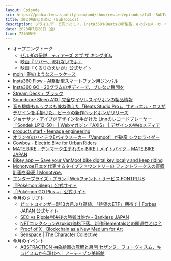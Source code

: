 ```yaml
---
layout: Episode
src: https://podcasters.spotify.com/pod/show/resize/episodes/143--SubTopics-e27f45e
title: 旅と映画と音楽と (SubTopics)
description: プライムデーで買ったモノ、Insta360やBeatsの新製品、e-bikeメーカーVanMoofの破産、Monotypeのフォントワークス買収、ポケモンスリープ、今月のクリプト動向やイベント情報など最近気になったサブトピックスを話しました。
date: 2023年7月28日（金）
time: 72分05秒
---
```


- オープニングトーク
    - [ゼルダの伝説　ティアーズ オブ ザ キングダム](https://www.nintendo.co.jp/zelda/totk/index.html)
    - [映画『リバー、流れないでよ』](https://www.europe-kikaku.com/river/)
    - [映画『くるりのえいが』公式サイト](https://qurulinoeiga.jp/)
- [moln | 鞄のようなスーツケース](https://moln.com/)
- [Insta360 Flow - AI駆動型スマートフォン用ジンバル](https://www.insta360.com/jp/product/insta360-flow)
- [Insta360 GO - 20グラムのボディーで、ブレない瞬間を](https://www.insta360.com/jp/product/insta360-go)
- [Stream Deck + ブラック](https://www.elgato.com/jp/ja/p/stream-deck-plus-black)
- [Soundcore Sleep A10 | 完全ワイヤレスイヤホンの製品情報](https://www.ankerjapan.com/products/a6610)
- [音も機能もルックスも兼ね備えた「Beats Studio Pro」。サミュエル・ロスがデザインを手掛けた、ビーツの新作ヘッドホンがリリース](https://www.houyhnhnm.jp/news/743572/)
- [ジョナサン・アイブがデザインを手がけた Linnのレコードプレーヤー「Sondek LP12-50」 | Webマガジン「AXIS」 | デザインのWebメディア](https://www.axismag.jp/posts/2023/07/548407.html)
- [products start - teenage engineering](https://teenage.engineering/products)
- [オランダのハイテクEバイクメーカー「Vanmoof」が破産 シクロライダー](https://www.cyclorider.com/archives/76139)
- [Cowboy - Electric Bike for Urban Riders](https://cowboy.com/)
- [MATE.BIKE - デンマーク生まれのe-BIKE｜メイトバイク – MATE.BIKE JAPAN](https://mate-bike.jp/)
- [Bikey app — Save your VanMoof bike digital key locally and keep riding](https://bikey-app.cowboy.com/)
- [Monotype日本を代表するタイプファウンドリーの フォントワークスの買収計画を発表 | Monotype.](https://www.monotype.com/jp/company/press-release/fontworks-plans-to-join-monotype)
- [エンタープライズ・プラン | Webフォント・サービス FONTPLUS](https://fontplus.jp/service/enterprise)
- [『Pokémon Sleep』公式サイト](https://www.pokemonsleep.net/)
- [「Pokémon GO Plus +」公式サイト](https://www.pokemongoplusplus.com/)
- 今月のクリプト
    - [ビットコインが一時13カ月ぶり高値、「待望のETF」期待で | Forbes JAPAN 公式サイト](https://forbesjapan.com/articles/detail/64414)
    - [SEC vs Ripple判決後の勝者は誰か - Bankless JAPAN](https://banklessjp.substack.com/p/sec-vs-ripple)
    - [NFTコレクションAzukiの価格下落、新作Elementalsとの関連性とは？](https://coinpost.jp/?p=470555)
    - [Proof of X - Blockchain as a New Medium for Art](https://pox.exhibit.website/)
    - [Senspace | The Character Collective](https://senspace.studio/ja)
- 今月のイベント
    - [ABSTRACTION 抽象絵画の覚醒と展開 セザンヌ、フォーヴィスム、キュビスムから現代へ｜アーティゾン美術館](https://www.artizon.museum/exhibition_sp/abstraction/)

